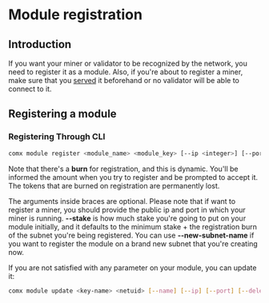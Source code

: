 # Module registration

## Introduction

If you want your miner or validator to be recognized by the network, you need to register it as a module. Also, if you're about to register a miner,
make sure that you [served](/docs/mining/run-miner) it beforehand or no validator will be able to connect to it.

## Registering a module

### Registering Through CLI

```bash
comx module register <module_name> <module_key> [--ip <integer>] [--port <integer>] [--netuid <integer>] [--stake <float>] [--metadata <text>] [--new-subnet-name]
```

Note that there's a **burn** for registration, and this is dynamic. You'll be informed the amount when you try to register
and be prompted to accept it. The tokens that are burned on registration are permanently lost.

The arguments inside braces are optional. Please note that if want to register a miner, you should provide the public ip and port in which your
miner is running. **--stake** is how much stake you're going to put on your module initially, and it defaults to the minimum stake + the registration burn
of the subnet you're being registered. You can use **--new-subnet-name** if you want to register the module on a brand new subnet that you're creating now.

If you are not satisfied with any parameter on your module, you can update it:

```bash
comx module update <key-name> <netuid> [--name] [--ip] [--port] [--delegation-fee] [--metadata]
```
